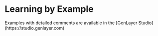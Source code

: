 
# Learning by Example

<Callout emoji="🏗️">
    Examples with detailed comments are available in the [GenLayer Studio](https://studio.genlayer.com)
</Callout>
